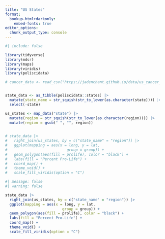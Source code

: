 ```yaml
---
title: "US States"
format: 
  bookup-html+darkonly:
    embed-fonts: true
editor_options: 
  chunk_output_type: console
---
```


```r
#| include: false

library(tidyverse)
library(mdsr)
library(maps)
library(viridis)
library(poliscidata)

# cancer_data <- read_csv("https://jadenchant.github.io/data/us_cancer_death.csv")


state_data <- as_tibble(poliscidata::states) |>
  mutate(state_name = str_squish(str_to_lower(as.character(state)))) |>
  select(-state)

us_states <- map_data("state") |>
  mutate(region = str_squish(str_to_lower(as.character(region)))) |>
  mutate(region = gsub(" ", "", region))

 
# state_data |>
#   right_join(us_states, by = c("state_name" = "region")) |>
#   ggplot(mapping = aes(x = long, y = lat,
#                           group = group)) + 
#   geom_polygon(aes(fill = prolife), color = "black") + 
#   labs(fill = "Percent Pro-Life") +
#   coord_map() +
#   theme_void() +
#   scale_fill_viridis(option = "C")
```


```r
#| message: false
#| warning: false

state_data |>
  right_join(us_states, by = c("state_name" = "region")) |>
  ggplot(mapping = aes(x = long, y = lat,
                          group = group)) + 
  geom_polygon(aes(fill = prolife), color = "black") + 
  labs(fill = "Percent Pro-Life") +
  coord_map() +
  theme_void() +
  scale_fill_viridis(option = "C")
```
